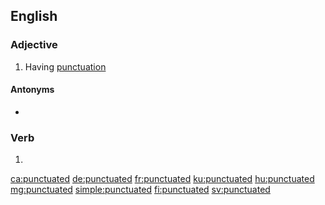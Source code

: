 ==English==

===Adjective===
{{en-adj}}

# Having [[punctuation]]

====Antonyms====
* {{l|en|unpunctuated}}

===Verb===
{{head|en|verb form}}

# {{en-past of|punctuate}}

[[ca:punctuated]]
[[de:punctuated]]
[[fr:punctuated]]
[[ku:punctuated]]
[[hu:punctuated]]
[[mg:punctuated]]
[[simple:punctuated]]
[[fi:punctuated]]
[[sv:punctuated]]